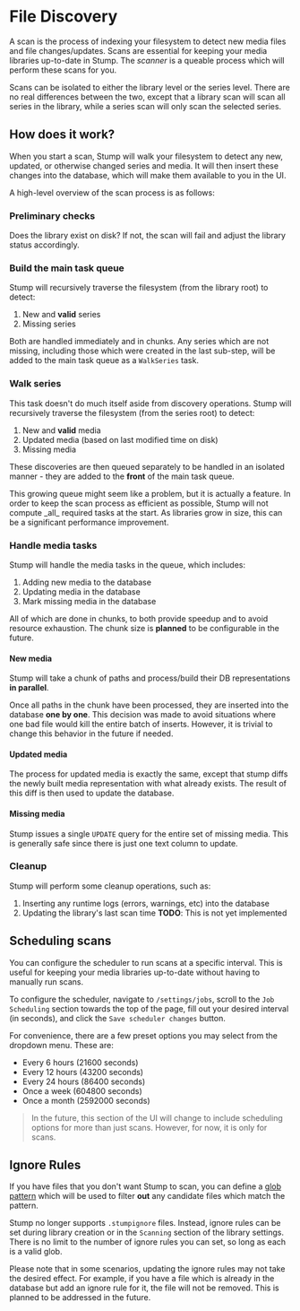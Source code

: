 
# File Discovery

A scan is the process of indexing your filesystem to detect new media files and file changes/updates. Scans are essential for keeping your media libraries up-to-date in Stump. The _scanner_ is a queable process which will perform these scans for you.

Scans can be isolated to either the library level or the series level. There are no real differences between the two, except that a library scan will scan all series in the library, while a series scan will only scan the selected series.

## How does it work?

When you start a scan, Stump will walk your filesystem to detect any new, updated, or otherwise changed series and media. It will then insert these changes into the database, which will make them available to you in the UI.

A high-level overview of the scan process is as follows:

<Steps>

### Preliminary checks

Does the library exist on disk? If not, the scan will fail and adjust the library status accordingly.

### Build the main task queue

Stump will recursively traverse the filesystem (from the library root) to detect:

1. New and **valid** series
2. Missing series

Both are handled immediately and in chunks. Any series which are not missing, including those which were created in the last sub-step, will be added to the main task queue as a `WalkSeries` task.

### Walk series

This task doesn't do much itself aside from discovery operations. Stump will recursively traverse the filesystem (from the series root) to detect:

1. New and **valid** media
2. Updated media (based on last modified time on disk)
3. Missing media

These discoveries are then queued separately to be handled in an isolated manner - they are added to the **front** of the main task queue.

<Callout emoji="🙋">
	This growing queue might seem like a problem, but it is actually a feature. In order to keep the
	scan process as efficient as possible, Stump will not compute _all_ required tasks at the start.
	As libraries grow in size, this can be a significant performance improvement.
</Callout>

### Handle media tasks

Stump will handle the media tasks in the queue, which includes:

1. Adding new media to the database
2. Updating media in the database
3. Mark missing media in the database

All of which are done in chunks, to both provide speedup and to avoid resource exhaustion. The chunk size is **planned** to be configurable in the future.

#### New media

Stump will take a chunk of paths and process/build their DB representations **in parallel**.

Once all paths in the chunk have been processed, they are inserted into the database **one by one**. This decision was made to avoid situations where one bad file would kill the entire batch of inserts. However, it is trivial to change this behavior in the future if needed.

#### Updated media

The process for updated media is exactly the same, except that stump diffs the newly built media representation with what already exists. The result of this diff is then used to update the database.

#### Missing media

Stump issues a single `UPDATE` query for the entire set of missing media. This is generally safe since there is just one text column to update.

### Cleanup

Stump will perform some cleanup operations, such as:

1. Inserting any runtime logs (errors, warnings, etc) into the database
2. Updating the library's last scan time **TODO**: This is not yet implemented

</Steps>

## Scheduling scans

You can configure the scheduler to run scans at a specific interval. This is useful for keeping your media libraries up-to-date without having to manually run scans.

To configure the scheduler, navigate to `/settings/jobs`, scroll to the `Job Scheduling` section towards the top of the page, fill out your desired interval (in seconds), and click the `Save scheduler changes` button.

For convenience, there are a few preset options you may select from the dropdown menu. These are:

- Every 6 hours (21600 seconds)
- Every 12 hours (43200 seconds)
- Every 24 hours (86400 seconds)
- Once a week (604800 seconds)
- Once a month (2592000 seconds)

> In the future, this section of the UI will change to include scheduling options for more than just scans. However, for now, it is only for scans.

## Ignore Rules

If you have files that you don't want Stump to scan, you can define a [glob pattern](<https://en.wikipedia.org/wiki/Glob_(programming)>) which will be used to filter **out** any candidate files which match the pattern.

Stump no longer supports `.stumpignore` files. Instead, ignore rules can be set during library creation or in the `Scanning` section of the library settings. There is no limit to the number of ignore rules you can set, so long as each is a valid glob.

<Callout emoji="🚨">
	Please note that in some scenarios, updating the ignore rules may not take the desired effect. For
	example, if you have a file which is already in the database but add an ignore rule for it, the
	file will not be removed. This is planned to be addressed in the future.
</Callout>

